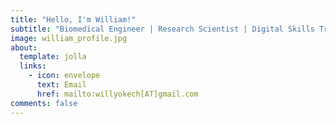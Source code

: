 ```yaml
---
title: "Hello, I'm William!"
subtitle: "Biomedical Engineer | Research Scientist | Digital Skills Trainer"
image: william_profile.jpg
about:
  template: jolla
  links:
    - icon: envelope
      text: Email
      href: mailto:willyokech[AT]gmail.com
comments: false
---
```


:::: {#hero-heading style="text-align:center"}
<link rel="stylesheet" href="https://cdnjs.cloudflare.com/ajax/libs/font-awesome/6.7.2/css/all.min.css">

::: icon-links
<a href="blog_cv/Resume_William_Okech_Website_2024.pdf" target="_blank" title = "Resume"><i class="fa-solid fa-file-lines"></i></a> <a href="https://www.linkedin.com/in/williamokech/" target="_blank" title = "LinkedIn"><i class="fa-brands fa-linkedin-in"></i></a> <a href="https://github.com/wokech" target="_blank" title = "GitHub"><i class="fa-brands fa-square-github"></i></a> <a href="https://bsky.app/profile/willyokech.bsky.social" target="_blank" title = "GitHub"><i class="fa-brands fa-bluesky"></i></a> <a href="blog.qmd" target="_blank" title = "Blog"><i class="fa-solid fa-blog"></i></a> <a href="portfolio/projects.qmd" target="_blank" title = "My Apps"><i class="fa-solid fa-briefcase"></i></a> <a href="portfolio/training_materials.qmd" target="_blank" title = "Training Materials"><i class="fa-solid fa-person-chalkboard"></i></a>
:::
::::
